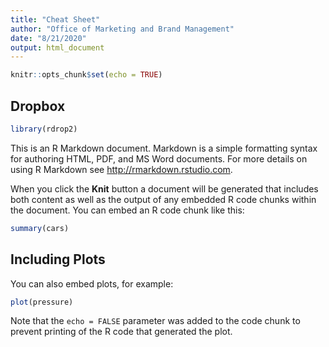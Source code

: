 ```yaml
---
title: "Cheat Sheet"
author: "Office of Marketing and Brand Management"
date: "8/21/2020"
output: html_document
---
```


```r
knitr::opts_chunk$set(echo = TRUE)
```

## Dropbox

```r
library(rdrop2)

```


This is an R Markdown document. Markdown is a simple formatting syntax for authoring HTML, PDF, and MS Word documents. For more details on using R Markdown see <http://rmarkdown.rstudio.com>.

When you click the **Knit** button a document will be generated that includes both content as well as the output of any embedded R code chunks within the document. You can embed an R code chunk like this:

```r
summary(cars)
```

## Including Plots

You can also embed plots, for example:

```r
plot(pressure)
```

Note that the `echo = FALSE` parameter was added to the code chunk to prevent printing of the R code that generated the plot.
